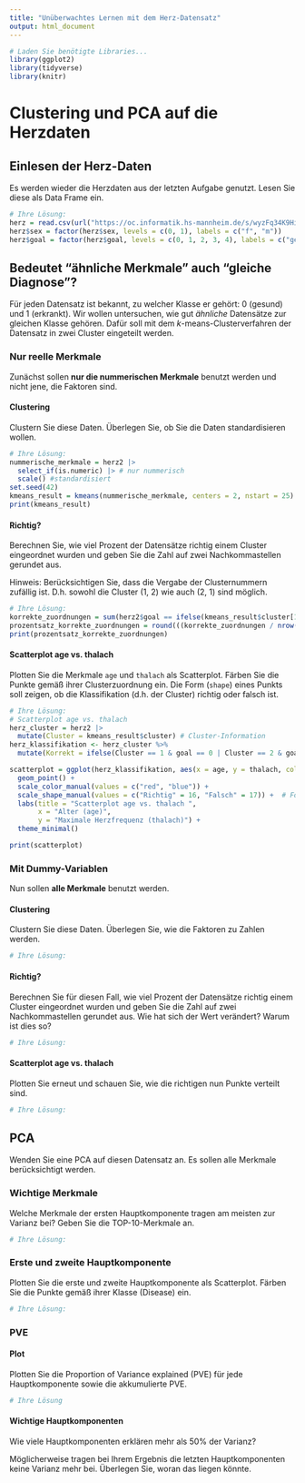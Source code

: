 ```yaml
---
title: "Unüberwachtes Lernen mit dem Herz-Datensatz"
output: html_document
---
```


```r
# Laden Sie benötigte Libraries...
library(ggplot2)
library(tidyverse)
library(knitr)
```

# Clustering und PCA auf die Herzdaten

## Einlesen der Herz-Daten

Es werden wieder die Herzdaten aus der letzten Aufgabe genutzt. Lesen Sie diese als Data Frame ein.

```r
# Ihre Lösung:
herz = read.csv(url("https://oc.informatik.hs-mannheim.de/s/wyzFq34K9HiNjXR/download"))
herz$sex = factor(herz$sex, levels = c(0, 1), labels = c("f", "m"))
herz$goal = factor(herz$goal, levels = c(0, 1, 2, 3, 4), labels = c("gesund", "krank", "krank", "krank", "krank"))

```

## Bedeutet "ähnliche Merkmale" auch "gleiche Diagnose"?

Für jeden Datensatz ist bekannt, zu welcher Klasse er gehört: 0 (gesund) und 1 (erkrankt). Wir wollen untersuchen, wie gut _ähnliche_ Datensätze zur gleichen Klasse gehören. Dafür soll mit dem $k$-means-Clusterverfahren der Datensatz in zwei Cluster eingeteilt werden.

### Nur reelle Merkmale

Zunächst sollen **nur die nummerischen Merkmale** benutzt werden und nicht jene, die Faktoren sind.

#### Clustering

Clustern Sie diese Daten. Überlegen Sie, ob Sie die Daten standardisieren wollen.

```r
# Ihre Lösung:
nummerische_merkmale = herz2 |>  
  select_if(is.numeric) |> # nur nummerisch
  scale() #standardisiert
set.seed(42)
kmeans_result = kmeans(nummerische_merkmale, centers = 2, nstart = 25)
print(kmeans_result)
```

#### Richtig?

Berechnen Sie, wie viel Prozent der Datensätze richtig einem Cluster eingeordnet wurden und geben Sie die Zahl auf zwei Nachkommastellen gerundet aus.

Hinweis: Berücksichtigen Sie, dass die Vergabe der Clusternummern zufällig ist. D.h. sowohl die Cluster (1, 2) wie auch (2, 1) sind möglich.

```r
# Ihre Lösung:
korrekte_zuordnungen = sum(herz2$goal == ifelse(kmeans_result$cluster[1] == 1, 0, 1)) # 2mal vergleichen
prozentsatz_korrekte_zuordnungen = round(((korrekte_zuordnungen / nrow(herz2)) * 100), 2)
print(prozentsatz_korrekte_zuordnungen)
```

#### Scatterplot age vs. thalach

Plotten Sie die Merkmale `age` und `thalach` als Scatterplot. Färben Sie die Punkte gemäß ihrer Clusterzuordnung ein. Die Form (`shape`) eines Punkts soll zeigen, ob die Klassifikation (d.h. der Cluster) richtig oder falsch ist.

```r
# Ihre Lösung:
# Scatterplot age vs. thalach
herz_cluster = herz2 |>
  mutate(Cluster = kmeans_result$cluster) # Cluster-Information
herz_klassifikation <- herz_cluster %>%
  mutate(Korrekt = ifelse(Cluster == 1 & goal == 0 | Cluster == 2 & goal == 1, "Richtig", "Falsch")) # Klassifikationen

scatterplot = ggplot(herz_klassifikation, aes(x = age, y = thalach, color = as.factor(Cluster), shape = Korrekt)) +
  geom_point() +
  scale_color_manual(values = c("red", "blue")) +  
  scale_shape_manual(values = c("Richtig" = 16, "Falsch" = 17)) +  # Formen für Klassifikation
  labs(title = "Scatterplot age vs. thalach ",
       x = "Alter (age)",
       y = "Maximale Herzfrequenz (thalach)") +
  theme_minimal()

print(scatterplot)
```


### Mit Dummy-Variablen

Nun sollen **alle Merkmale** benutzt werden.

#### Clustering

Clustern Sie diese Daten. Überlegen Sie, wie die Faktoren zu Zahlen werden.

```r
# Ihre Lösung:
```

#### Richtig?

Berechnen Sie für diesen Fall, wie viel Prozent der Datensätze richtig einem Cluster eingeordnet wurden und geben Sie die Zahl auf zwei Nachkommastellen gerundet aus. Wie hat sich der Wert verändert? Warum ist dies so?

```r
# Ihre Lösung:
```

#### Scatterplot age vs. thalach

Plotten Sie erneut und schauen Sie, wie die richtigen nun Punkte verteilt sind.

```r
# Ihre Lösung:
```

## PCA

Wenden Sie eine PCA auf diesen Datensatz an. Es sollen alle Merkmale berücksichtigt werden.

### Wichtige Merkmale

Welche Merkmale der ersten Hauptkomponente tragen am meisten zur Varianz bei? Geben Sie die TOP-10-Merkmale an.

```r
# Ihre Lösung:
```

### Erste und zweite Hauptkomponente

Plotten Sie die erste und zweite Hauptkomponente als Scatterplot. Färben Sie die Punkte gemäß ihrer Klasse (Disease) ein.

```r
# Ihre Lösung:
```

### PVE

#### Plot

Plotten Sie die Proportion of Variance explained (PVE) für jede Hauptkomponente sowie die akkumulierte PVE.

```r
# Ihre Lösung
```

#### Wichtige Hauptkomponenten

Wie viele Hauptkomponenten erklären mehr als 50% der Varianz?


Möglicherweise tragen bei Ihrem Ergebnis die letzten Hauptkomponenten keine Varianz mehr bei. Überlegen Sie, woran das liegen könnte.


